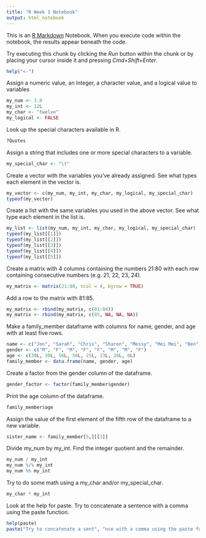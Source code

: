---
title: "R Week 1 Notebook"
output: html_notebook
---

This is an [R Markdown](http://rmarkdown.rstudio.com) Notebook. When you execute code within the notebook, the results appear beneath the code. 

Try executing this chunk by clicking the *Run* button within the chunk or by placing your cursor inside it and pressing *Cmd+Shift+Enter*. 

```{r}
help("<-")
```

Assign a numeric value, an integer, a character value, and a logical value to variables

```{r}
my_num <- 3.0
my_int <- 12L
my_char <- "twelve"
my_logical <- FALSE
```

Look up the special characters available in R.

```{r}
?Quotes
```

Assign a string that includes one or more special characters to a variable.

```{r}
my_special_char <- "\t"
```

Create a vector with the variables you've already assigned. See what types each element in the vector is.
```{r}
my_vector <- c(my_num, my_int, my_char, my_logical, my_special_char)
typeof(my_vector)
```

Create a list with the same variables you used in the above vector. See what type each element in the list is.
```{r}
my_list <- list(my_num, my_int, my_char, my_logical, my_special_char)
typeof(my_list[[1]])
typeof(my_list[[2]])
typeof(my_list[[3]])
typeof(my_list[[4]])
typeof(my_list[[5]])
```

Create a matrix with 4 columns containing the numbers 21:80 with each row containing consecutive numbers (e.g. 21, 22, 23, 24).
```{r}
my_matrix <- matrix(21:80, ncol = 4, byrow = TRUE)
```

Add a row to the matrix with 81:85.
```{r}
my_matrix <- rbind(my_matrix, c(81:84))
my_matrix <- rbind(my_matrix, c(85, NA, NA, NA))
```

Make a family_member dataframe with columns for name, gender, and age with at least five rows.
```{r}
name <- c("Jon", "Sarah", "Chris", "Sharon", "Messy", "Mei Mei", "Ben", "Olivia")
gender <- c("M", "F", "M", "F", "F", "M", "M", "F")
age <- c(30L, 30L, 56L, 56L, 25L, 23L, 26L, 0L)
family_member <- data.frame(name, gender, age)
```

Create a factor from the gender column of the dataframe.
```{r}
gender_factor <- factor(family_member$gender)
```

Print the age column of the dataframe.
```{r}
family_member$age
```

Assign the value of the first element of the fifth row of the dataframe to a new variable.
```{r}
sister_name <- family_member[5,][[1]]
```

Divide my_num by my_int. Find the integer quotient and the remainder.
```{r}
my_num / my_int
my_num %/% my_int
my_num %% my_int
```

Try to do some math using a my_char and/or my_special_char.
```{r}
my_char * my_int
```

Look at the help for paste. Try to concatenate a sentence with a comma using the paste function.
```{r}
help(paste)
paste("Try to concatenate a sent", "nce with a comma using the paste function.", sep = ",")
```

